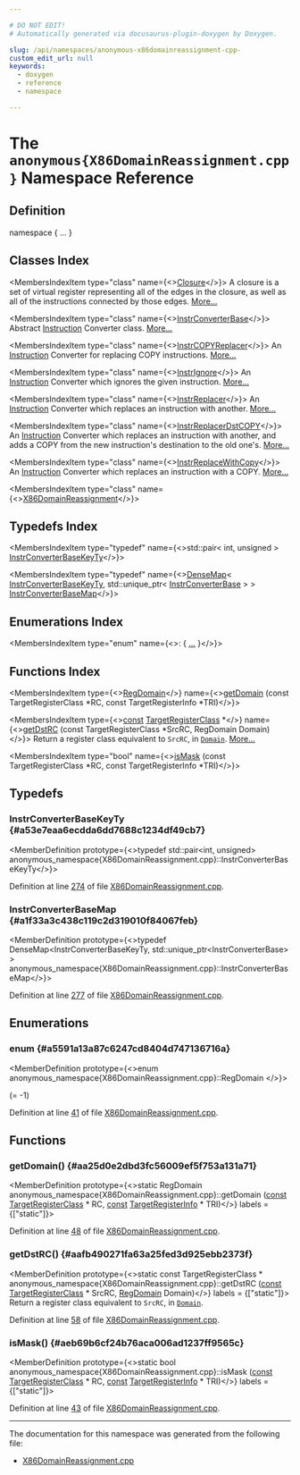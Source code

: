 ```yaml
---

# DO NOT EDIT!
# Automatically generated via docusaurus-plugin-doxygen by Doxygen.

slug: /api/namespaces/anonymous-x86domainreassignment-cpp-
custom_edit_url: null
keywords:
  - doxygen
  - reference
  - namespace

---
```





# The `anonymous{X86DomainReassignment.cpp}` Namespace Reference

<DoxygenPage pluginConfig={pluginConfig}>



## Definition

<CodeBlock>namespace &#123; ... &#125;</CodeBlock>

## Classes Index

<MembersIndex>

<MembersIndexItem
  type="class"
  name={<><a href="/docs/api/classes/anonymous-namespace-x86domainreassignment-cpp-/closure">Closure</a></>}>
A closure is a set of virtual register representing all of the edges in the closure, as well as all of the instructions connected by those edges. <a href="/docs/api/classes/anonymous-namespace-x86domainreassignment-cpp-/closure/#details">More...</a>
</MembersIndexItem>

<MembersIndexItem
  type="class"
  name={<><a href="/docs/api/classes/anonymous-namespace-x86domainreassignment-cpp-/instrconverterbase">InstrConverterBase</a></>}>
Abstract <a href="/docs/api/classes/llvm/instruction">Instruction</a> Converter class. <a href="/docs/api/classes/anonymous-namespace-x86domainreassignment-cpp-/instrconverterbase/#details">More...</a>
</MembersIndexItem>

<MembersIndexItem
  type="class"
  name={<><a href="/docs/api/classes/anonymous-namespace-x86domainreassignment-cpp-/instrcopyreplacer">InstrCOPYReplacer</a></>}>
An <a href="/docs/api/classes/llvm/instruction">Instruction</a> Converter for replacing COPY instructions. <a href="/docs/api/classes/anonymous-namespace-x86domainreassignment-cpp-/instrcopyreplacer/#details">More...</a>
</MembersIndexItem>

<MembersIndexItem
  type="class"
  name={<><a href="/docs/api/classes/anonymous-namespace-x86domainreassignment-cpp-/instrignore">InstrIgnore</a></>}>
An <a href="/docs/api/classes/llvm/instruction">Instruction</a> Converter which ignores the given instruction. <a href="/docs/api/classes/anonymous-namespace-x86domainreassignment-cpp-/instrignore/#details">More...</a>
</MembersIndexItem>

<MembersIndexItem
  type="class"
  name={<><a href="/docs/api/classes/anonymous-namespace-x86domainreassignment-cpp-/instrreplacer">InstrReplacer</a></>}>
An <a href="/docs/api/classes/llvm/instruction">Instruction</a> Converter which replaces an instruction with another. <a href="/docs/api/classes/anonymous-namespace-x86domainreassignment-cpp-/instrreplacer/#details">More...</a>
</MembersIndexItem>

<MembersIndexItem
  type="class"
  name={<><a href="/docs/api/classes/anonymous-namespace-x86domainreassignment-cpp-/instrreplacerdstcopy">InstrReplacerDstCOPY</a></>}>
An <a href="/docs/api/classes/llvm/instruction">Instruction</a> Converter which replaces an instruction with another, and adds a COPY from the new instruction&#39;s destination to the old one&#39;s. <a href="/docs/api/classes/anonymous-namespace-x86domainreassignment-cpp-/instrreplacerdstcopy/#details">More...</a>
</MembersIndexItem>

<MembersIndexItem
  type="class"
  name={<><a href="/docs/api/classes/anonymous-namespace-x86domainreassignment-cpp-/instrreplacewithcopy">InstrReplaceWithCopy</a></>}>
An <a href="/docs/api/classes/llvm/instruction">Instruction</a> Converter which replaces an instruction with a COPY. <a href="/docs/api/classes/anonymous-namespace-x86domainreassignment-cpp-/instrreplacewithcopy/#details">More...</a>
</MembersIndexItem>

<MembersIndexItem
  type="class"
  name={<><a href="/docs/api/classes/anonymous-namespace-x86domainreassignment-cpp-/x86domainreassignment">X86DomainReassignment</a></>}>
</MembersIndexItem>

</MembersIndex>

## Typedefs Index

<MembersIndex>

<MembersIndexItem
  type="typedef"
  name={<>std::pair&lt; int, unsigned &gt; <a href="#a53e7eaa6ecdda6dd7688c1234df49cb7">InstrConverterBaseKeyTy</a></>}>
</MembersIndexItem>

<MembersIndexItem
  type="typedef"
  name={<><a href="/docs/api/classes/llvm/densemap">DenseMap</a>&lt; <a href="#a53e7eaa6ecdda6dd7688c1234df49cb7">InstrConverterBaseKeyTy</a>, std::unique&#95;ptr&lt; <a href="/docs/api/classes/anonymous-namespace-x86domainreassignment-cpp-/instrconverterbase">InstrConverterBase</a> &gt; &gt; <a href="#a1f33a3c438c119c2d319010f84067feb">InstrConverterBaseMap</a></>}>
</MembersIndexItem>

</MembersIndex>

## Enumerations Index

<MembersIndex>

<MembersIndexItem
  type="enum"
  name={<>:  &#123; <a href="#a5591a13a87c6247cd8404d747136716a">...</a> &#125;</>}>
</MembersIndexItem>

</MembersIndex>

## Functions Index

<MembersIndex>

<MembersIndexItem
  type={<><a href="#a5591a13a87c6247cd8404d747136716a">RegDomain</a></>}
  name={<><a href="#aa25d0e2dbd3fc56009ef5f753a131a71">getDomain</a> (const TargetRegisterClass &#42;RC, const TargetRegisterInfo &#42;TRI)</>}>
</MembersIndexItem>

<MembersIndexItem
  type={<><a href="/docs/api/files/lib/lib/target/lib/target/aarch64/aarch64promoteconstant-cpp/#a90f8350fecae261c25be85d38b451bff">const</a> <a href="/docs/api/classes/llvm/targetregisterclass">TargetRegisterClass</a> &#42;</>}
  name={<><a href="#aafb490271fa63a25fed3d925ebb2373f">getDstRC</a> (const TargetRegisterClass &#42;SrcRC, RegDomain Domain)</>}>
Return a register class equivalent to <code>SrcRC</code>, in <code><a href="/docs/api/files/lib/lib/transforms/lib/transforms/scalar/correlatedvaluepropagation-cpp/#aad75d6f4f14a7b791076c6785aa59be4">Domain</a></code>. <a href="#aafb490271fa63a25fed3d925ebb2373f">More...</a>
</MembersIndexItem>

<MembersIndexItem
  type="bool"
  name={<><a href="#aeb69b6cf24b76aca006ad1237ff9565c">isMask</a> (const TargetRegisterClass &#42;RC, const TargetRegisterInfo &#42;TRI)</>}>
</MembersIndexItem>

</MembersIndex>


<SectionDefinition>

## Typedefs

### InstrConverterBaseKeyTy {#a53e7eaa6ecdda6dd7688c1234df49cb7}

<MemberDefinition
  prototype={<>typedef std::pair&lt;int, unsigned&gt; anonymous&#95;namespace&#123;X86DomainReassignment.cpp&#125;::InstrConverterBaseKeyTy</>}>

Definition at line <a href="/docs/api/files/lib/lib/target/lib/target/x86/x86domainreassignment-cpp/#l00274">274</a> of file <a href="/docs/api/files/lib/lib/target/lib/target/x86/x86domainreassignment-cpp">X86DomainReassignment.cpp</a>.
</MemberDefinition>

### InstrConverterBaseMap {#a1f33a3c438c119c2d319010f84067feb}

<MemberDefinition
  prototype={<>typedef DenseMap&lt;InstrConverterBaseKeyTy, std::unique&#95;ptr&lt;InstrConverterBase&gt; &gt; anonymous&#95;namespace&#123;X86DomainReassignment.cpp&#125;::InstrConverterBaseMap</>}>

Definition at line <a href="/docs/api/files/lib/lib/target/lib/target/x86/x86domainreassignment-cpp/#l00277">277</a> of file <a href="/docs/api/files/lib/lib/target/lib/target/x86/x86domainreassignment-cpp">X86DomainReassignment.cpp</a>.
</MemberDefinition>

</SectionDefinition>

<SectionDefinition>

## Enumerations

### enum  {#a5591a13a87c6247cd8404d747136716a}

<MemberDefinition
  prototype={<>enum anonymous_namespace&#123;X86DomainReassignment.cpp&#125;::RegDomain </>}>

<EnumerationList title="Enumeration values">

<Link id="a5591a13a87c6247cd8404d747136716aa4a5c21b8960a06418316a0adaadff8a5" />
<EnumerationListItem name="NoDomain">
 (= -1)
</EnumerationListItem>

<Link id="a5591a13a87c6247cd8404d747136716aaf92805e2857577ce072151c2a6b4daa7" />
<EnumerationListItem name="GPRDomain">

</EnumerationListItem>

<Link id="a5591a13a87c6247cd8404d747136716aa1ac7e8f8e1cd0714e0a6daf9891ae354" />
<EnumerationListItem name="MaskDomain">

</EnumerationListItem>

<Link id="a5591a13a87c6247cd8404d747136716aaaaee05f213ed7f4fa938cb1d5a0a7555" />
<EnumerationListItem name="OtherDomain">

</EnumerationListItem>

<Link id="a5591a13a87c6247cd8404d747136716aa27967f6466007ee461e709f9c6af9e9f" />
<EnumerationListItem name="NumDomains">

</EnumerationListItem>

</EnumerationList>

Definition at line <a href="/docs/api/files/lib/lib/target/lib/target/x86/x86domainreassignment-cpp/#l00041">41</a> of file <a href="/docs/api/files/lib/lib/target/lib/target/x86/x86domainreassignment-cpp">X86DomainReassignment.cpp</a>.
</MemberDefinition>

</SectionDefinition>

<SectionDefinition>

## Functions

### getDomain() {#aa25d0e2dbd3fc56009ef5f753a131a71}

<MemberDefinition
  prototype={<>static RegDomain anonymous&#95;namespace&#123;X86DomainReassignment.cpp&#125;::getDomain (<a href="/docs/api/files/lib/lib/target/lib/target/aarch64/aarch64promoteconstant-cpp/#a90f8350fecae261c25be85d38b451bff">const</a> <a href="/docs/api/classes/llvm/targetregisterclass">TargetRegisterClass</a> &#42; RC, <a href="/docs/api/files/lib/lib/target/lib/target/aarch64/aarch64promoteconstant-cpp/#a90f8350fecae261c25be85d38b451bff">const</a> <a href="/docs/api/classes/llvm/targetregisterinfo">TargetRegisterInfo</a> &#42; TRI)</>}
  labels = {["static"]}>

Definition at line <a href="/docs/api/files/lib/lib/target/lib/target/x86/x86domainreassignment-cpp/#l00048">48</a> of file <a href="/docs/api/files/lib/lib/target/lib/target/x86/x86domainreassignment-cpp">X86DomainReassignment.cpp</a>.
</MemberDefinition>

### getDstRC() {#aafb490271fa63a25fed3d925ebb2373f}

<MemberDefinition
  prototype={<>static const TargetRegisterClass &#42; anonymous&#95;namespace&#123;X86DomainReassignment.cpp&#125;::getDstRC (<a href="/docs/api/files/lib/lib/target/lib/target/aarch64/aarch64promoteconstant-cpp/#a90f8350fecae261c25be85d38b451bff">const</a> <a href="/docs/api/classes/llvm/targetregisterclass">TargetRegisterClass</a> &#42; SrcRC, <a href="#a5591a13a87c6247cd8404d747136716a">RegDomain</a> Domain)</>}
  labels = {["static"]}>
Return a register class equivalent to <code>SrcRC</code>, in <code><a href="/docs/api/files/lib/lib/transforms/lib/transforms/scalar/correlatedvaluepropagation-cpp/#aad75d6f4f14a7b791076c6785aa59be4">Domain</a></code>.

Definition at line <a href="/docs/api/files/lib/lib/target/lib/target/x86/x86domainreassignment-cpp/#l00058">58</a> of file <a href="/docs/api/files/lib/lib/target/lib/target/x86/x86domainreassignment-cpp">X86DomainReassignment.cpp</a>.
</MemberDefinition>

### isMask() {#aeb69b6cf24b76aca006ad1237ff9565c}

<MemberDefinition
  prototype={<>static bool anonymous&#95;namespace&#123;X86DomainReassignment.cpp&#125;::isMask (<a href="/docs/api/files/lib/lib/target/lib/target/aarch64/aarch64promoteconstant-cpp/#a90f8350fecae261c25be85d38b451bff">const</a> <a href="/docs/api/classes/llvm/targetregisterclass">TargetRegisterClass</a> &#42; RC, <a href="/docs/api/files/lib/lib/target/lib/target/aarch64/aarch64promoteconstant-cpp/#a90f8350fecae261c25be85d38b451bff">const</a> <a href="/docs/api/classes/llvm/targetregisterinfo">TargetRegisterInfo</a> &#42; TRI)</>}
  labels = {["static"]}>

Definition at line <a href="/docs/api/files/lib/lib/target/lib/target/x86/x86domainreassignment-cpp/#l00043">43</a> of file <a href="/docs/api/files/lib/lib/target/lib/target/x86/x86domainreassignment-cpp">X86DomainReassignment.cpp</a>.
</MemberDefinition>

</SectionDefinition>

<hr/>

The documentation for this namespace was generated from the following file:

<ul>
<li><a href="/docs/api/files/lib/lib/target/lib/target/x86/x86domainreassignment-cpp">X86DomainReassignment.cpp</a></li>
</ul>

</DoxygenPage>
